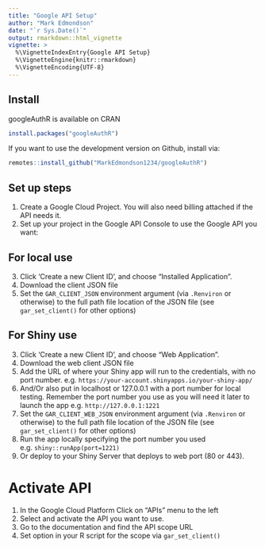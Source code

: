 ```yaml
---
title: "Google API Setup"
author: "Mark Edmondson"
date: "`r Sys.Date()`"
output: rmarkdown::html_vignette
vignette: >
  %\VignetteIndexEntry{Google API Setup}
  %\VignetteEngine{knitr::rmarkdown}
  %\VignetteEncoding{UTF-8}
---
```


## Install

googleAuthR is available on CRAN

```r
install.packages("googleAuthR")
```

If you want to use the development version on Github, install via:

```r
remotes::install_github("MarkEdmondson1234/googleAuthR")
```

## Set up steps

1. Create a Google Cloud Project.  You will also need billing attached if the API needs it. 
2. Set up your project in the Google API Console to use the Google API you want:

## For local use

3. Click 'Create a new Client ID', and choose "Installed Application".
4. Download the client JSON file
5. Set the `GAR_CLIENT_JSON` environment argument (via `.Renviron` or otherwise) to the full path file location of the JSON file (see `gar_set_client()` for other options)
  
## For Shiny use

3. Click 'Create a new Client ID', and choose "Web Application".
4. Download the web client JSON file
5. Add the URL of where your Shiny app will run to the credentials, with no port number. e.g. `https://your-account.shinyapps.io/your-shiny-app/`
6. And/Or also put in localhost or 127.0.0.1 with a port number for local testing. Remember the port number you use as you will need it later to launch the app e.g. `http://127.0.0.1:1221`
7. Set the `GAR_CLIENT_WEB_JSON` environment argument (via `.Renviron` or otherwise) to the full path file location of the JSON file (see `gar_set_client()` for other options)
8. Run the app locally specifying the port number you used e.g. `shiny::runApp(port=1221)`
9. Or deploy to your Shiny Server that deploys to web port (80 or 443).

# Activate API

1. In the Google Cloud Platform Click on "APIs" menu to the left
2. Select and activate the API you want to use.
3. Go to the documentation and find the API scope URL
4. Set option in your R script for the scope via `gar_set_client()`
